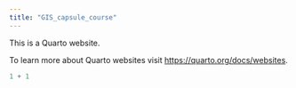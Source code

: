 ```yaml
---
title: "GIS_capsule_course"
---
```


This is a Quarto website.

To learn more about Quarto websites visit <https://quarto.org/docs/websites>.

```r
1 + 1
```
